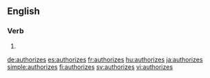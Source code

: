 ==English==

===Verb===
{{head|en}}

# {{en-third-person singular of|authorize}}

[[de:authorizes]]
[[es:authorizes]]
[[fr:authorizes]]
[[hu:authorizes]]
[[ja:authorizes]]
[[simple:authorizes]]
[[fi:authorizes]]
[[sv:authorizes]]
[[vi:authorizes]]
